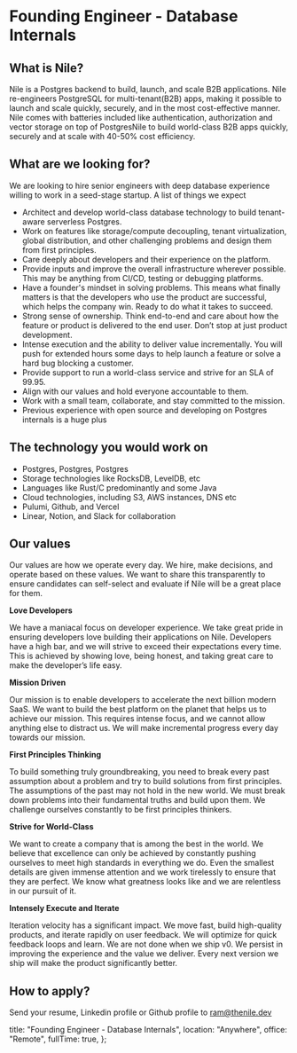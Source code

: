 # Founding Engineer - Database Internals

## What is Nile?

Nile is a Postgres backend to build, launch, and scale B2B applications. Nile re-engineers PostgreSQL for multi-tenant(B2B) apps, making it possible to launch and scale quickly, securely, and in the most cost-effective manner. Nile comes with batteries included like authentication, authorization and vector storage on top of PostgresNile to build world-class B2B apps quickly, securely and at scale with 40-50% cost efficiency.

## What are we looking for?

We are looking to hire senior engineers with deep database experience willing to work in a seed-stage startup. A list of things we expect

- Architect and develop world-class database technology to build tenant-aware serverless Postgres.
- Work on features like storage/compute decoupling, tenant virtualization, global distribution, and other challenging problems and design them from first principles.
- Care deeply about developers and their experience on the platform.
- Provide inputs and improve the overall infrastructure wherever possible. This may be anything from CI/CD, testing or debugging platforms.
- Have a founder's mindset in solving problems. This means what finally matters is that the developers who use the product are successful, which helps the company win. Ready to do what it takes to succeed.
- Strong sense of ownership. Think end-to-end and care about how the feature or product is delivered to the end user. Don’t stop at just product development.
- Intense execution and the ability to deliver value incrementally. You will push for extended hours some days to help launch a feature or solve a hard bug blocking a customer.
- Provide support to run a world-class service and strive for an SLA of 99.95.
- Align with our values and hold everyone accountable to them.
- Work with a small team, collaborate, and stay committed to the mission.
- Previous experience with open source and developing on Postgres internals is a huge plus

## The technology you would work on

- Postgres, Postgres, Postgres
- Storage technologies like RocksDB, LevelDB, etc
- Languages like Rust/C predominantly and some Java
- Cloud technologies, including S3, AWS instances, DNS etc
- Pulumi, Github, and Vercel
- Linear, Notion, and Slack for collaboration

## Our values

Our values are how we operate every day. We hire, make decisions, and operate based on these values. We want to share this transparently to ensure candidates can self-select and evaluate if Nile will be a great place for them.

**Love Developers**

We have a maniacal focus on developer experience. We take great pride in ensuring developers love building their applications on Nile. Developers have a high bar, and we will strive to exceed their expectations every time. This is achieved by showing love, being honest, and taking great care to make the developer’s life easy.

**Mission Driven**

Our mission is to enable developers to accelerate the next billion modern SaaS. We want to build the best platform on the planet that helps us to achieve our mission. This requires intense focus, and we cannot allow anything else to distract us. We will make incremental progress every day towards our mission.

**First Principles Thinking**

To build something truly groundbreaking, you need to break every past assumption about a problem and try to build solutions from first principles. The assumptions of the past may not hold in the new world. We must break down problems into their fundamental truths and build upon them. We challenge ourselves constantly to be first principles thinkers.

**Strive for World-Class**

We want to create a company that is among the best in the world. We believe that excellence can only be achieved by constantly pushing ourselves to meet high standards in everything we do. Even the smallest details are given immense attention and we work tirelessly to ensure that they are perfect. We know what greatness looks like and we are relentless in our pursuit of it.

**Intensely Execute and Iterate**

Iteration velocity has a significant impact. We move fast, build high-quality products, and iterate rapidly on user feedback. We will optimize for quick feedback loops and learn. We are not done when we ship v0. We persist in improving the experience and the value we deliver. Every next version we ship will make the product significantly better.

## How to apply?

Send your resume, Linkedin profile or Github profile to ram@thenile.dev

  title: "Founding Engineer - Database Internals",
  location: "Anywhere",
  office: "Remote",
  fullTime: true,
};
